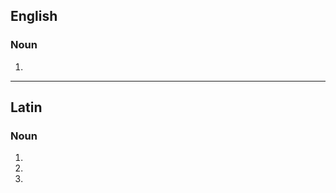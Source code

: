 ==English==

===Noun===
{{head|en|noun form}}

# {{plural of|simulacrum|lang=en}}

----

==Latin==

===Noun===
{{la-noun-form|simulācra}}

# {{inflection of|simulācrum||nom|p|lang=la}}
# {{inflection of|simulācrum||acc|p|lang=la}}
# {{inflection of|simulācrum||voc|p|lang=la}}